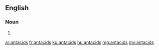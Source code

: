 ==English==

===Noun===
{{head|en}}

# {{plural of|antacid}}

[[ar:antacids]]
[[fr:antacids]]
[[ku:antacids]]
[[hu:antacids]]
[[mg:antacids]]
[[my:antacids]]